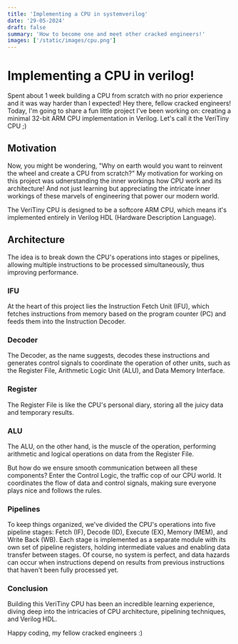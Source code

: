```yaml
---
title: 'Implementing a CPU in systemverilog'
date: '29-05-2024'
draft: false
summary: 'How to become one and meet other cracked engineers!'
images: ['/static/images/cpu.png']
---
```


# Implementing a CPU in verilog!

Spent about 1 week building a CPU from scratch with no prior experience and it was way harder than I expected!
Hey there, fellow cracked engineers! Today, I'm going to share a fun little project I've been working on: creating a minimal 32-bit ARM CPU implementation in Verilog.
Let's call it the VeriTiny CPU ;)

## Motivation

Now, you might be wondering, "Why on earth would you want to reinvent the wheel and create a CPU from scratch?"
My motivation for working on this project was udnerstanding the inner workings how CPU work and its architecture!
And not just learning but appreciating the intricate inner workings of these marvels of engineering that power our modern world.

The VeriTiny CPU is designed to be a softcore ARM CPU, which means it's implemented entirely in Verilog HDL (Hardware Description Language).

## Architecture

The idea is to break down the CPU's operations into stages or pipelines, allowing multiple instructions to be processed simultaneously, thus improving performance.

### IFU

At the heart of this project lies the Instruction Fetch Unit (IFU), which fetches instructions from memory based on the program counter (PC) and feeds them into the Instruction Decoder.

### Decoder

The Decoder, as the name suggests, decodes these instructions and generates control signals to coordinate the operation of other units, such as the Register File, Arithmetic Logic Unit (ALU), and Data Memory Interface.

### Register

The Register File is like the CPU's personal diary, storing all the juicy data and temporary results.

### ALU

The ALU, on the other hand, is the muscle of the operation, performing arithmetic and logical operations on data from the Register File.

But how do we ensure smooth communication between all these components? Enter the Control Logic, the traffic cop of our CPU world. It coordinates the flow of data and control signals, making sure everyone plays nice and follows the rules.

### Pipelines

To keep things organized, we've divided the CPU's operations into five pipeline stages: Fetch (IF), Decode (ID), Execute (EX), Memory (MEM), and Write Back (WB). Each stage is implemented as a separate module with its own set of pipeline registers, holding intermediate values and enabling data transfer between stages.
Of course, no system is perfect, and data hazards can occur when instructions depend on results from previous instructions that haven't been fully processed yet.

### Conclusion

Building this VeriTiny CPU has been an incredible learning experience, diving deep into the intricacies of CPU architecture, pipelining techniques, and Verilog HDL.

Happy coding, my fellow cracked engineers :)
